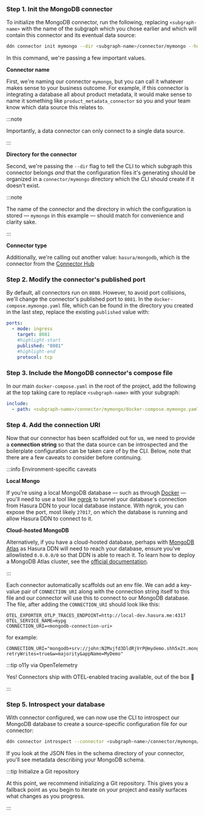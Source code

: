 ### Step 1. Init the MongoDB connector

To initialize the MongoDB connector, run the following, replacing `<subgraph-name>` with the name of the subgraph which
you chose earlier and which will contain this connector and its eventual data source:

```bash
ddn connector init mymongo --dir <subgraph-name>/connector/mymongo --hub-connector hasura/mongodb
```

In this command, we're passing a few important values.

**Connector name**

First, we're naming our connector `mymongo`, but you can call it whatever makes sense to your business outcome. For
example, if this connector is integrating a database all about product metadata, it would make sense to name it
something like `product_metadata_connector` so you and your team know which data source this relates to.

:::note

Importantly, a data connector can only connect to a single data source.

:::

**Directory for the connector**

Second, we're passing the `--dir` flag to tell the CLI to which subgraph this connector belongs _and_ that the
configuration files it's generating should be organized in a `connector/mymongo` directory which the CLI should create
if it doesn't exist.

:::note

The name of the connector and the directory in which the configuration is stored — `mymongo` in this example — should
match for convenience and clarity sake.

:::

**Connector type**

Additionally, we're calling out another value: `hasura/mongodb`, which is the connector from the
[Connector Hub](https://hasura.io/connectors/mongodb)

### Step 2. Modify the connector's published port

By default, all connectors run on `8080`. However, to avoid port collisions, we'll change the connector's published port
to `8081`. In the `docker-compose.mymongo.yaml` file, which can be found in the directory you created in the last step,
replace the existing `published` value with:

```yaml
ports:
  - mode: ingress
    target: 8081
    #highlight-start
    published: "8081"
    #highlight-end
    protocol: tcp
```

### Step 3. Include the MongoDB connector's compose file

In our main `docker-compose.yaml` in the root of the project, add the following at the top taking care to replace
`<subgraph-name>` with your subgraph:

```yaml
include:
  - path: <subgraph-name>/connector/mymongo/docker-compose.mymongo.yaml
```

### Step 4. Add the connection URI

Now that our connector has been scaffolded out for us, we need to provide a **connection string** so that the data
source can be introspected and the boilerplate configuration can be taken care of by the CLI. Below, note that there are
a few caveats to consider before continuing.

:::info Environment-specific caveats

**Local Mongo**

If you're using a local MongoDB database — such as through [Docker](https://hub.docker.com/_/mongodb) — you'll need to
use a tool like [ngrok](https://ngrok.com/) to tunnel your database's connection from Hasura DDN to your local database
instance. With ngrok, you can expose the port, most likely `27017`, on which the database is running and allow Hasura
DDN to connect to it.

**Cloud-hosted MongoDB**

Alternatively, if you have a cloud-hosted database, perhaps with
[MongoDB Atlas](https://www.mongodb.com/products/platform/atlas-database) as Hasura DDN will need to reach your
database, ensure you've allowlisted `0.0.0.0/0` so that DDN is able to reach it. To learn how to deploy a MongoDB
Atlas cluster, see the [official documentation](https://www.mongodb.com/docs/atlas/getting-started/).

:::

Each connector automatically scaffolds out an env file. We can add a key-value pair of `CONNECTION_URI` along with the
connection string itself to this file and our connector will use this to connect to our MongoDB database. The file,
after adding the `CONNECTION_URI` should look like this:

```env
OTEL_EXPORTER_OTLP_TRACES_ENDPOINT=http://local-dev.hasura.me:4317
OTEL_SERVICE_NAME=mypg
CONNECTION_URI=<mongodb-connection-uri>
```

for example:

```env
CONNECTION_URI="mongodb+srv://john:N2Mvjfd3DldRjVrP@mydemo.shh5x2t.mongodb.net/sample_demo?retryWrites=true&w=majority&appName=MyDemo"
```

:::tip o11y via OpenTelemetry

Yes! Connectors ship with OTEL-enabled tracing available, out of the box 🎉

:::

### Step 5. Introspect your database

With connector configured, we can now use the CLI to introspect our MongoDB database to create a source-specific
configuration file for our connector:

```bash
ddn connector introspect --connector <subgraph-name>/connector/mymongo/connector.yaml
```

If you look at the JSON files in the schema directory of your connector, you'll see metadata describing your MongoDB
schema.

:::tip Initialize a Git repository

At this point, we recommend initializing a Git repository. This gives you a fallback point as you begin to iterate on
your project and easily surfaces what changes as you progress.

:::

